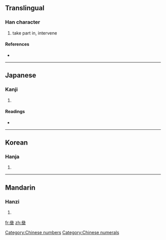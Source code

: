 {{also|叁|參}}
==Translingual==

===Han character===
{{Han char|rn=28|rad=厶|as=09|sn=11|four=|canj=戈戈戈一 (IIIM)}}

# take part in, intervene

====References====
* {{Han ref|kx=0164.301|dkj=03089|hdz=10387.210|uh=53C4|ud=21444}}

[[Category:Chinese numbers]]
[[Category:Chinese numerals]]

----

==Japanese==

===Kanji===
{{ja-kanji|grade=|rs=厶09}}

# {{defn|Japanese}}

====Readings====
* {{ja-readings|on=[[さん]] (san), [[しん]] (shin)|kun=[[まいる]] (mairu), [[みつ]] (mitsu), [[まじわる]] (majiwaru)}}

----

==Korean==

===Hanja===
{{ko-hanja|hangeul=[[참]], [[삼]]|rv=cham, sam|mr=ch'am, sam}}

# {{defn|Korean}}

----

==Mandarin==

===Hanzi===
{{cmn-hanzi|sim=叁|pin=[[cān]] ([[can1]]), [[càn]] ([[can4]]), [[cēn]] ([[cen1]]), [[sān]] ([[san1]]), [[sǎn]] ([[san3]]), [[shēn]] ([[shen1]])|wg=ts'an<sup>1</sup>, ts'an<sup>4</sup>, ts'en<sup>1</sup>, san<sup>1</sup>, san<sup>3</sup>, shen<sup>1</sup>}}

# {{defn|Mandarin}}

[[fr:叄]]
[[zh:叄]]